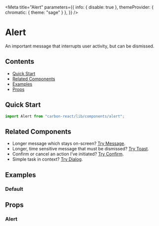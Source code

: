 
<Meta
  title="Alert"
  parameters={{
    info: { disable: true },
    themeProvider: { chromatic: { theme: "sage" } },
  }}
/>

# Alert

An important message that interrupts user activity, but can be dismissed.

## Contents

- [Quick Start](#quick-start)
- [Related Components](#related-components)
- [Examples](#examples)
- [Props](#props)

## Quick Start

```javascript
import Alert from "carbon-react/lib/components/alert";
```

## Related Components

- Longer message which stays on-screen? [Try Message](/?path=/docs/message--default-story "Try Message").
- Longer, time sensitive message that must be dismissed? [Try Toast](/?path=/docs/toast--default-story "Try Toast").
- Confirm or cancel an action I’ve initiated? [Try Confirm](/?path=/docs/confirm--default-story "Try Confirm").
- Simple task in context? [Try Dialog](/?path=/docs/dialog--default-story "Try Dialog").

## Examples

### Default

<Canvas>
  <Story name="default" story={stories.DefaultAlert} />
</Canvas>

## Props

### Alert

<ArgsTable of={Alert} />
